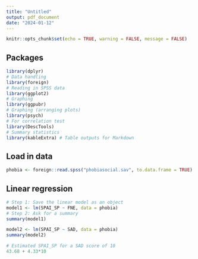 ```yaml
---
title: "Untitled"
output: pdf_document
date: "2024-01-12"
---
```


```r
knitr::opts_chunk$set(echo = TRUE, warning = FALSE, message = FALSE)
```

## Packages

```r
library(dplyr)
# Data handling
library(foreign)
# Reading in SPSS data
library(ggplot2)
# Graphing
library(ggpubr)
# Graphing (arranging plots)
library(psych)
# For correlation test
library(DescTools)
# Summary statistics
library(kableExtra) # Table outputs for Markdown
```

## Load in data

```r
phobia <- foreign::read.spss("phobiasocial.sav", to.data.frame = TRUE)
```

## Linear regression

```r
# Step 1: Save the linear model as an object
model1 <- lm(SPAI_SP ~ FNE, data = phobia)
# Step 2: Ask for a summary
summary(model1)
```

```r
model2 <- lm(SPAI_SP ~ SAD, data = phobia)
summary(model2)
```

```r
# Estimated SPAI_SP for a SAD score of 10
43.68 + 4.33*10
```

